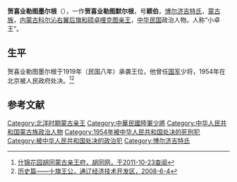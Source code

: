 '''贺喜业勒图墨尔根'''（{{bd|？||1954年|}}），一作'''贺喜业勒图默尔根'''，号'''颖伯'''，[[博尔济吉特氏|博尔济吉特氏]]，[[蒙古族|蒙古族]]，[[内蒙古|内蒙古]][[科尔沁右翼后旗|科尔沁右翼后旗]][[卓哩克图亲王|和硕卓哩克图亲王]]，[[中华民国|中华民国]]政治人物。人称“小卓王”。

==生平==
贺喜业勒图墨尔根于1919年（民国八年）承袭王位，他曾任[[中华民国国军|国军]]少将，1954年在北京被人民政府处决。<ref name=mgqw>[http://www.hottoo.com/Article/ShowArticle.asp?ArticleID=10039 什锦花园胡同蒙古亲王府，胡同网，于2011-10-23查阅]{{dead link|date=2018年1月 |bot=InternetArchiveBot |fix-attempted=yes }}</ref><ref name=sqwg>[http://www.tlkfq.com.cn/tlgushi/keqfy/200806/521.html 历史篇——十旗王公，通辽经济技术开发区，2008-6-4]{{dead link|date=2018年1月 |bot=InternetArchiveBot |fix-attempted=yes }}</ref>

==参考文献==
{{Reflist|2}}

{{DEFAULTSORT:He贺}}
[[Category:北洋时期蒙古亲王|Category:北洋时期蒙古亲王]]
[[Category:中華民國陸軍少將|Category:中華民國陸軍少將]]
[[Category:中华人民共和国蒙古族政治人物|Category:中华人民共和国蒙古族政治人物]]
[[Category:1954年被中华人民共和国处决的死刑犯|Category:1954年被中华人民共和国处决的死刑犯]]
[[Category:被中华人民共和国处决的政治犯|Category:被中华人民共和国处决的政治犯]]
[[Category:博尔济吉特氏|Category:博尔济吉特氏]]